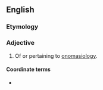 ==English==

===Etymology===
{{suffix|onomasiology|ical|lang=en}}

===Adjective===
{{en-adj}}

# Of or pertaining to [[onomasiology]].

====Coordinate terms====
* {{l|en|semasiological}}